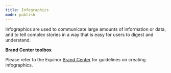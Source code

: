 ```yaml
---
title: Infographics
mode: publish
---
```


Infographics are used to communicate large amounts of information or data, and to tell complex stories in a way that is easy for users to digest and understand.


**Brand Center toolbox**

Please refer to the Equinor [Brand Center](https://communicationtoolbox.equinor.com/brandcenter/en/equinorbc/component/default/104 "Brand Center Toolbox Guidelines") for guidelines on creating infographics. 
